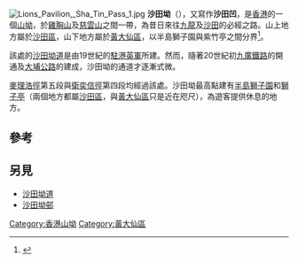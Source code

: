 [[File:Lions_Pavilion,_Sha_Tin_Pass_1.jpg|thumb]]
'''沙田坳'''（{{lang-en|'''Sha Tin Pass'''}}），又寫作'''沙田凹'''，是[[香港|香港]]的一個[[山坳|山坳]]，於[[雞胸山|雞胸山]]及[[慈雲山_(山峰)|慈雲山]]之間一帶，為昔日來往[[九龍|九龍]]及[[沙田_(香港)|沙田]]的必經之路。山上地方屬於[[沙田區|沙田區]]，山下地方屬於[[黃大仙區|黃大仙區]]，以半島獅子園與紫竹亭之間分界<ref>{{cite web|url=https://travel.ulifestyle.com.hk/spot/detail/10629/%E6%B2%99%E7%94%B0%E5%9D%B3|title=沙田坳|publisher=UTravel|accessdate=2020-02-19|archive-date=2020-02-19|archive-url=https://web.archive.org/web/20200219072215/https://travel.ulifestyle.com.hk/spot/detail/10629/%25E6%25B2%2599%25E7%2594%25B0%25E5%259D%25B3|dead-url=no}}</ref>。

該處的[[沙田坳道|沙田坳道]]是由19世紀的[[駐港英軍|駐港英軍]]所建。然而，隨著20世紀初[[九廣鐵路|九廣鐵路]]的開通及[[大埔公路|大埔公路]]的建成，沙田坳的通道才逐漸式微。

[[麥理浩徑|麥理浩徑]]第五段與[[衛奕信徑|衛奕信徑]]第四段均經過該處。沙田坳最高點建有[[半島獅子園|半島獅子園]]和[[獅子亭|獅子亭]]（兩個地方都屬[[沙田區|沙田區]]，與[[黃大仙區|黃大仙區]]只是近在咫尺），為遊客提供休息的地方。

==參考==
{{reflist}}

==另見==
*[[沙田坳道|沙田坳道]]
*[[沙田坳邨|沙田坳邨]]

{{HK-geo-stub}}

[[Category:香港山坳|Category:香港山坳]]
[[Category:黃大仙區|Category:黃大仙區]]